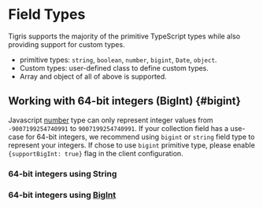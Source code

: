 
# Field Types

Tigris supports the majority of the primitive TypeScript types while also
providing support for custom types.

- primitive types: `string`, `boolean`, `number`, `bigint`, `Date`, `object`.
- Custom types: user-defined class to define custom types.
- Array and object of all of above is supported.

<TSDataModels
  decoratorExample={decoratorCollectionSource}
  interfaceExample={interfaceCollectionSource}
/>

## Working with 64-bit integers (BigInt) {#bigint}

Javascript [number](https://developer.mozilla.org/en-US/docs/Web/JavaScript/references/Global_Objects/Number) type
can only represent integer values from `-9007199254740991` to `9007199254740991`. If your collection
field has a use-case for 64-bit integers, we recommend using `bigint` or `string` field type to represent
your integers. If chose to use `bigint` primitive type, please enable `{supportBigInt: true}` flag
in the client configuration.

### 64-bit integers using String

<TSDataModels
  decoratorExample={decoratorBigIntString}
  interfaceExample={interfaceBigIntString}
/>

### 64-bit integers using [BigInt](https://developer.mozilla.org/en-US/docs/Web/JavaScript/references/Global_Objects/BigInt)

<TSDataModels
  decoratorExample={decoratorBigInt}
  interfaceExample={interfaceBigInt}
/>
